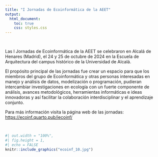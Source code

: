 ```yaml
---
title: "I Jornadas de Ecoinformática de la AEET"
output:
  html_document:
    toc: true
    css: styles.css
---
```


<br>

Las I Jornadas de Ecoinformática de la AEET se celebraron en Alcalá de Henares (Madrid), el 24 y 25 de octubre de 2024 en la Escuela de Arquitectura del campus histórico de la Universidad de Alcalá.

El propósito principal de las jornadas fue crear un espacio para que los miembros del grupo de Ecoinformática y otras personas interesadas en manejo y análisis de datos, modelización o programación, pudieran intercambiar investigaciones en ecología con un fuerte componente de análisis, avances metodológicos, herramientas informáticas e ideas innovadoras y así facilitar la colaboración interdisciplinar y el aprendizaje conjunto.

Para más información visita la página web de las jornadas: <https://ecoinf.quarto.pub/iecoinf/>

<br>

```r
#| out.width = "100%",
#| fig.height = 1,
#| echo = FALSE
knitr::include_graphics("ecoinf_10.jpg")
```
